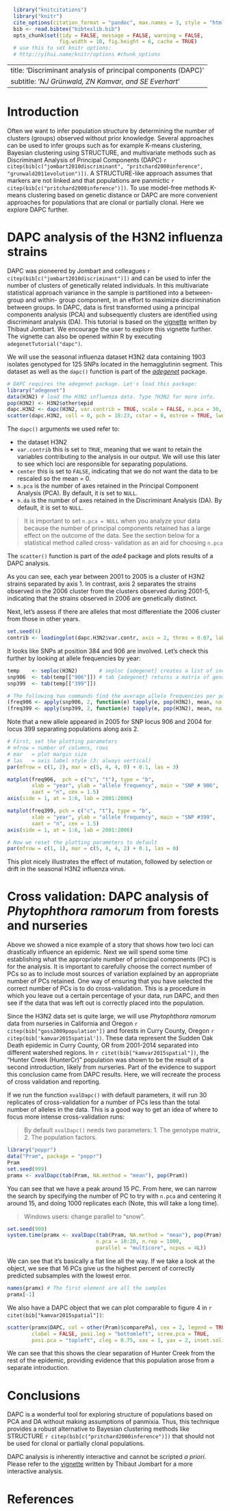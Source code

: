 ```r
  library("knitcitations")
  library("knitr")
  cite_options(citation_format = "pandoc", max.names = 3, style = "html", hyperlink = "to.doc")
  bib <- read.bibtex("bibtexlib.bib")
  opts_chunk$set(tidy = FALSE, message = FALSE, warning = FALSE,
                 fig.width = 10, fig.height = 6, cache = TRUE)
  # use this to set knitr options:
  # http://yihui.name/knitr/options #chunk_options
```
---
title: 'Discriminant analysis of principal components (DAPC)'
subtitle: '*NJ Gr&uuml;nwald, ZN Kamvar, and SE Everhart*'
---

# Introduction

Often we want to infer population structure by determining the number of
clusters (groups) observed without prior knowledge. Several approaches can be
used to infer groups such as for example K-means clustering, Bayesian clustering
using STRUCTURE, and multivariate methods such as Discriminant Analysis of
Principal Components (DAPC)
`r citep(bib[c("jombart2010discriminant", "pritchard2000inference", "grunwald2011evolution")])`.
A STRUCTURE-like approach assumes that markers are not linked and that
populations are panmictic `r citep(bib[c("pritchard2000inference")])`. To use
model-free methods K-means clustering based on genetic distance or DAPC are more
convenient approaches for populations that are clonal or partially clonal. Here
we explore DAPC further.

# DAPC analysis of the H3N2 influenza strains

DAPC was pioneered by Jombart and colleagues `r citep(bib[c("jombart2010discriminant")])`
and can be used to infer the number of clusters of genetically related
individuals. In this multivariate statistical approach variance in the sample is
partitioned into a between-group and within- group component, in an effort to
maximize discrimination between groups. In DAPC, data is first transformed using
a principal components analysis (PCA) and subsequently clusters are identified
using discriminant analysis (DA). This tutorial is based on the
[vignette](http://adegenet.r-forge.r-project.org/files /tutorial-dapc.pdf)
written by Thibaut Jombart. We encourage the user to explore this vignette
further. The vignette can also be opened within R by executing
`adegenetTutorial("dapc")`.

We will use the seasonal influenza dataset H3N2 data containing 1903 isolates
genotyped for 125 SNPs located in the hemagglutinin segment. This dataset as
well as the `dapc()` function is part of the
[*adegenet*](http://adegenet.r-forge.r-project.org) package.

```r
# DAPC requires the adegenet package. Let's load this package:
library("adegenet")
data(H3N2) # load the H3N2 influenza data. Type ?H3N2 for more info.
pop(H3N2) <- H3N2$other$epid
dapc.H3N2 <- dapc(H3N2, var.contrib = TRUE, scale = FALSE, n.pca = 30, n.da = nPop(H3N2) - 1)
scatter(dapc.H3N2, cell = 0, pch = 18:23, cstar = 0, mstree = TRUE, lwd = 2, lty = 2)
```

The `dapc()` arguments we used refer to:

- the dataset H3N2
- `var.contrib` this is set to `TRUE`, meaning that we want to retain the
  variables contributing to the analysis in our output. We will use this later
  to see which loci are responsible for separating populations.
- `center` this is set to `FALSE`, indicating that we do not want the data to be
  rescaled so the mean = 0.
- `n.pca` is the number of axes retained in the Principal Component Analysis
  (PCA). By default, it is set to `NULL`.
- `n.da` is the  number of axes retained in the Discriminant Analysis (DA). By
  default, it is set to `NULL`.

> It is important to set `n.pca = NULL` when you analyze your data because the
> number of principal components retained has a large effect on the outcome of
> the data. See the section below for a statistical method called cross-
> validation as an aid for choosing `n.pca`

The `scatter()` function is part of the *ade4* package and plots results of a
DAPC analysis.

As you can see, each year between 2001 to 2005 is a cluster of H3N2 strains
separated by axis 1. In contrast, axis 2 separates the strains observed in the
2006 cluster from the clusters observed during 2001-5, indicating that the
strains observed in 2006 are genetically distinct.

Next, let's assess if there are alleles that most differentiate the 2006 cluster
from those in other years.

```r
set.seed(4)
contrib <- loadingplot(dapc.H3N2$var.contr, axis = 2, thres = 0.07, lab.jitter = 1)
```

It looks like SNPs at position 384 and 906 are involved. Let's check this
further by looking at allele frequencies by year:


```r
temp    <- seploc(H3N2)       # seploc {adegenet} creates a list of individual loci.
snp906  <- tab(temp[["906"]]) # tab {adegenet} returns a matrix of genotypes
snp399  <- tab(temp[["399"]])

# The following two commands find the average allele frequencies per population
(freq906 <- apply(snp906, 2, function(e) tapply(e, pop(H3N2), mean, na.rm = TRUE)))
(freq399 <- apply(snp399, 2, function(e) tapply(e, pop(H3N2), mean, na.rm = TRUE)))
```

Note that a new allele appeared in 2005 for SNP locus 906 and 2004 for locus 399
separating populations along axis 2.


```r
# First, set the plotting parameters
# mfrow = number of columns, rows
# mar   = plot margin size
# las   = axis label style (3: always vertical)
par(mfrow = c(1, 2), mar = c(5, 4, 4, 0) + 0.1, las = 3)

matplot(freq906,  pch = c("c", "t"), type = "b",
        xlab = "year", ylab = "allele frequency", main = "SNP # 906",
        xaxt = "n", cex = 1.5)
axis(side = 1, at = 1:6, lab = 2001:2006)

matplot(freq399, pch = c("c", "t"), type = "b",
        xlab = "year", ylab = "allele frequency", main = "SNP #399",
        xaxt = "n", cex = 1.5)
axis(side = 1, at = 1:6, lab = 2001:2006)

# Now we reset the plotting parameters to default
par(mfrow = c(1, 1), mar = c(5, 4, 4, 2) + 0.1, las = 0)
```

This plot nicely illustrates the effect of mutation, followed by selection or
drift in the seasonal H3N2 influenza virus.

# Cross validation: DAPC analysis of *Phytophthora ramorum* from forests and nurseries

Above we showed a nice example of a story that shows how two loci can
drastically influence an epidemic. Next we will spend some time establishing what the appropriate
number of principal components (PC) is for the analysis. It is important
to carefully choose the correct number of PCs so as to include most sources of
variation explained by an appropriate number of PCs retained. One way of
ensuring that you have selected the correct number of PCs is to do cross-validation.
This is a procedure in which you leave out a certain percentage of
your data, run DAPC, and then see if the data that was left out is correctly
placed into the population.

Since the H3N2 data set is quite large, we will use *Phytophthora ramorum* data
from nurseries in California and Oregon `r citep(bib["goss2009population"])` and
forests in Curry County, Oregon `r citep(bib['kamvar2015spatial'])`. These data
represent the Sudden Oak Death epidemic in Curry County, OR from 2001-2014
separated into different watershed regions. In `r citet(bib["kamvar2015spatial"])`,
the "Hunter Creek (HunterCr)" population was shown to be the result of a second
introduction, likely from nurseries. Part of the evidence to support this
conclusion came from DAPC results. Here, we will recreate the process of cross
validation and reporting.

If we run the function `xvalDapc()` with default parameters, it will run 30
replicates of cross-validation for a number of PCs less than the total number
of alleles in the data. This is a good way to get an idea of where to focus
more intense cross-validation runs:

> By default `xvalDapc()` needs two parameters: 1. The genotype matrix, 2. The
> population factors.

```r
library("poppr")
data("Pram", package = "poppr")
Pram
set.seed(999)
pramx <- xvalDapc(tab(Pram, NA.method = "mean"), pop(Pram))
```

You can see that we have a peak around 15 PC. From here, we can narrow the search
by specifying the number of PC to try with `n.pca` and centering it around 15,
and doing 1000 replicates each (Note, this will take a long time).

> Windows users: change parallel to "snow".

```r
set.seed(999)
system.time(pramx <- xvalDapc(tab(Pram, NA.method = "mean"), pop(Pram),
                             n.pca = 10:20, n.rep = 1000,
                             parallel = "multicore", ncpus = 4L))
```

We can see that it's basically a flat line all the way. If we take a look at
the object, we see that 16 PCs give us the highest percent of correctly predicted
subsamples with the lowest error.

```r
names(pramx) # The first element are all the samples
pramx[-1]
```

We also have a DAPC object that we can plot comparable to figure 4
in `r citet(bib["kamvar2015spatial"])`:

```r
scatter(pramx$DAPC, col = other(Pram)$comparePal, cex = 2, legend = TRUE,
        clabel = FALSE, posi.leg = "bottomleft", scree.pca = TRUE,
        posi.pca = "topleft", cleg = 0.75, xax = 1, yax = 2, inset.solid = 1)
```

We can see that this shows the clear separation of Hunter Creek from the rest
of the epidemic, providing evidence that this population arose from a separate introduction.

# Conclusions

DAPC is a wonderful tool for exploring structure of populations based on PCA and
DA without making assumptions of panmixia. Thus, this technique provides a
robust alternative to Bayesian clustering methods like STRUCTURE
`r citep(bib[c("pritchard2000inference")])` that should not be used for clonal or
partially clonal populations.

DAPC analysis is inherently interactive and cannot be scripted *a priori*.
Please refer to the
[vignette](https://github.com/thibautjombart/adegenet/blob/master/tutorials/tutorial-dapc.pdf)
written by Thibaut Jombart for a more interactive analysis.

# References
